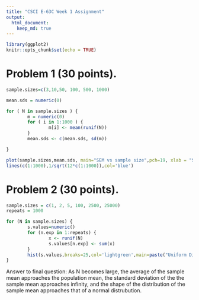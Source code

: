 ```yaml
---
title: "CSCI E-63C Week 1 Assignment"
output: 
  html_document:
    keep_md: true
---
```


```r
library(ggplot2)
knitr::opts_chunk$set(echo = TRUE)
```

# Problem 1 (30 points).

```r
sample.sizes=c(3,10,50, 100, 500, 1000)

mean.sds = numeric(0) 

for ( N in sample.sizes ) {
        m = numeric(0)
        for ( i in 1:1000 ) {
                m[i] <- mean(runif(N))
        }
        mean.sds <- c(mean.sds, sd(m))

}

plot(sample.sizes,mean.sds, main="SEM vs sample size",pch=19, xlab = "Sample Size", ylab = "SEM")
lines(c(1:1000),1/sqrt(12*c(1:1000)),col='blue')
```


# Problem 2 (30 points).


```r
sample.sizes = c(1, 2, 5, 100, 2500, 25000)
repeats = 1000 

for (N in sample.sizes) {
        s.values=numeric()
        for (n.exp in 1:repeats) {
                x <- runif(N)
                s.values[n.exp] <- sum(x)
        }
        hist(s.values,breaks=25,col='lightgreen',main=paste("Uniform Distribution, N = ",N), xlab = "Sample mean")
}
```

Answer to final question: As N becomes large, the average of the sample mean approaches the population mean, the standard deviation of the the sample mean approaches infinity, and the shape of the distribution of the sample mean approaches that of a normal distrubution.



